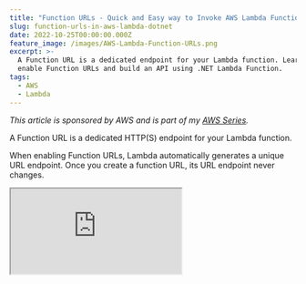 ```yaml
---
title: "Function URLs - Quick and Easy way to Invoke AWS Lambda Functions over HTTP"
slug: function-urls-in-aws-lambda-dotnet
date: 2022-10-25T00:00:00.000Z
feature_image: /images/AWS-Lambda-Function-URLs.png
excerpt: >-
  A Function URL is a dedicated endpoint for your Lambda function. Learn how to
  enable Function URLs and build an API using .NET Lambda Function.
tags:
  - AWS
  - Lambda
---
```

_This article is sponsored by AWS and is part of my [AWS Series](/blog/category/aws/)._

A Function URL is a dedicated HTTP(S) endpoint for your Lambda function.

When enabling Function URLs, Lambda automatically generates a unique URL endpoint. Once you create a function URL, its URL endpoint never changes.

<iframe src="https://www.youtube.com/embed/KMM_q-Uta0Y?feature=oembed" />

Function URLs are a good choice for a single-function microservice with a public endpoint that doesn’t require the advanced functionality of API Gateway.

In this post, let’s learn,

-   Create a Lambda Function using .NET and enable Function URLs.
-   Handle request/response from the Lambda URL endpoint.
-   Handle different HTTP requests and build an API endpoint using Function URLs.

## Enable Function URL on .NET Lambda Function

Let's first create a new Lambda Function to see Function URLs in action. For this example, I will make one using .NET. But the process is the same regardless of which programming language you choose.

### Create a .NET Lambda Function

Install the AWS Toolkit ([Visual Studio](https://aws.amazon.com/visualstudio/), [Rider](https://aws.amazon.com/rider/), [VS Code](https://aws.amazon.com/visualstudiocode/)) and [set up Credentials for the local development environment](/blog/amazon-credentials-dotnet/). The toolkit helps you quickly develop .NET applications on the AWS infrastructure and deploy them quickly to your AWS Accounts.

With the AWS Toolkit installed, select the AWS Lambda Lambda Project template from the new project template and choose the Empty Function blueprint. This creates an AWS Lambda function template project with a `Function.cs` class.

To handle requests coming from Function URLs, the Lambda input must be of type `APIGatewayHttpApiV2ProxyRequest`. This is the same input type required when building [HTTP APIs (v2 payload) on Amazon API Gateway](/blog/amazon-api-gateway-http-apis/).

Update the input type; for now, we will return the body coming in as part of the request.

```csharp
public string FunctionHandler(
    APIGatewayHttpApiV2ProxyRequest request, ILambdaContext context)
{
    return request.Body.ToUpper();
}

```

### Deploy Lambda Function

To publish the Lambda function to an AWS account, you can use the Publish to AWS Lambda option that the AWS Toolkit provides. You can directly publish the new lambda function with your [development environment connected to your AWS account](/blog/amazon-credentials-dotnet/).

I prefer to set up an automated build/deploy pipeline to publish to your AWS Account for real-world applications. Check out the below for an example of how to set up a Lambda Function deployment pipeline from GitHub Actions.

<iframe src="https://www.youtube.com/embed/U96230YlSJA?feature=oembed" />

### Enable Function URL for AWS Lambda

Once deployed, we can enable Function URLs on our Lambda Function. Under Configuration, navigate to the Function URL section.

![](/images/image.png)

Click on Create function URL button to create a new Function URL for the Lambda function. This prompts a new window to select the Authenticate type for the Function URL.

Function URLs support two Auth types -> AWS\_IAM and NONE. For this post, we will use NONE, which means Lambda won't perform any authentication and is accessible to anyone with the URL.

In a future post, we will cover how to enable AWS\_IAM authentication on Function URLs and protect the Lambda function.

![](/images/image-2.png)

Once enabled and saved, the Lambda environment automatically generates a new URL. This URL can be used to invoke the Lambda Function.

![](/images/image-1.png)

To test the integration, make a `POST` request to the Function URL with some random text in the body. It will return the text in upper case.

## Handle Request/Response from Function URL

By default, when returning a `string` response from the Lambda Function handler, it automatically converts it into a `200 OK` HTTP response.

To have finer control over the returned HTTP Status code and response content, we can update the Function handler to return a `APIGatewayHttpApiV2ProxyResponse` object.

```csharp
public APIGatewayHttpApiV2ProxyResponse FunctionHandler(
    APIGatewayHttpApiV2ProxyRequest request, ILambdaContext context)
{
    string? userIdString = null;
    request.QueryStringParameters?.TryGetValue("userId", out userIdString);

    if (!Guid.TryParse(userIdString, out Guid userId)) return BadRequest();

    var user = new User() { Id = userId, Name = "<Name from Database>" };

    return new APIGatewayHttpApiV2ProxyResponse()
    {
        Body = JsonSerializer.Serialize(user),
        StatusCode = (int)HttpStatusCode.OK
    };
}

private static APIGatewayHttpApiV2ProxyResponse BadRequest()
{
    return new APIGatewayHttpApiV2ProxyResponse()
    {
        StatusCode = (int)HttpStatusCode.BadRequest
    };
}

```

The above Lambda Function handler extracts `userId` from  `QueryStringParameters` on the incoming request. If the id exists, it returns a mocked `User` object. It returns a `BadRequest` response with the appropriate Status code if it is not passed.

## Build an API using Function URL in .NET

The above version of the Lambda function returns the appropriate response no matter which HTTP Verb is used.  

But when building HTTP APIs, we need to use the HTTP Verbs to determine what action to perform.

For example, for a `GET` request, we can return the User corresponding the `userId`. For a `POST` request, we can take the `User` information from the request body, and create a new User in our data store, and so on.

We can easily do this using the `request.RequestContext.Http.Method` property on the incoming request object. Based on the HTTP Verb of the request, we can switch between the different behavior in our Lambda Function.

```csharp
public APIGatewayHttpApiV2ProxyResponse FunctionHandler(
    APIGatewayHttpApiV2ProxyRequest request, ILambdaContext context)
{
    return request.RequestContext.Http.Method.ToUpper() switch
    {
        "GET" => HandleGetRequest(request),
        "POST" => HandlePostRequest(request),
        _ => BadRequest()
    };
}

private APIGatewayHttpApiV2ProxyResponse HandlePostRequest(
    APIGatewayHttpApiV2ProxyRequest request)
{
    var user = JsonSerializer.Deserialize<User>(request.Body);
    if (user == null) return BadRequest();

    // Add this to the datastore

    return new APIGatewayHttpApiV2ProxyResponse()
    {
        StatusCode = (int)HttpStatusCode.Accepted,
        Body = user.Id.ToString()
    };
}

```

The above version of the Lambda Function handles `GET` and `POST` requests and handles them appropriately to return or create a new User.

Expanding on this, we can also handle the other HTTP Verbs to complete our API endpoint. I will leave this as an exercise for you, my reader.

I hope this helps you get started with AWS Lambda Function URLs. We saw how we could quickly build and deploy a simple API endpoint using Function URLs in .NET. In a future blog post, I will show you how to authenticate the Function URLs so that it is accessible only to your application or authorized users.
